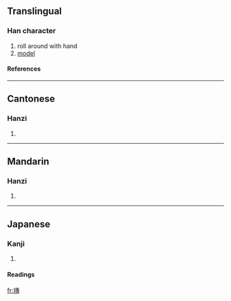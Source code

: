 {{see|抟}}

==Translingual==
===Han character===
{{Han char|rn=64|rad=手|as=11|sn=14|four=5504<sub>3</sub>|canj=手十戈戈 (QJII)}}
# roll around with hand
# [[model]]
====References====
{{Han ref|kx=0452.030|dkj=12642|dj=0802.070|hdz=31942.110|uh=6476|ud=25718|bh=E1DE|bd=57822}}
{{rfc-auto}}
----
==Cantonese==
===Hanzi===
{{yue-hanzi|jyut=|y=tyun4}}
# {{defn|Cantonese}}

----
==Mandarin==
===Hanzi===
{{cmn-hanzi|sim=抟|pin=[[tuán]] (tuan2), [[zhuān]] (zhuan1)|wg=t'uan<sup>2</sup>, chuan<sup>1</sup>}}
# {{defn|Mandarin}}

----
==Japanese==
===Kanji===
{{ja-kanji|grade=|rs=手11}}
# {{defn|Japanese}} 
====Readings====
{{ja-readings|on=[[たん]] (tan), [[せん]] (sen)|kun=[[まるい]] (marui)}}

[[fr:摶]]